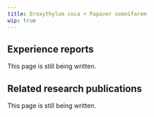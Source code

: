 ---
title: Eroxythylum coca + Papaver somnifarem
wip: true
---

## Experience reports

This page is still being written.

## Related research publications

This page is still being written.

